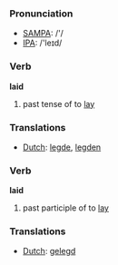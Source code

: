 === Pronunciation ===
*[[w:SAMPA|SAMPA]]: /'/
*[[w:IPA|IPA]]: /'leɪd/

=== Verb ===

'''laid'''

# past tense of to [[lay]]

=== Translations ===
*[[Dutch]]: [[legde]], [[legden]]

=== Verb ===

'''laid'''

# past participle of to [[lay]]

=== Translations ===
*[[Dutch]]: [[gelegd]]
